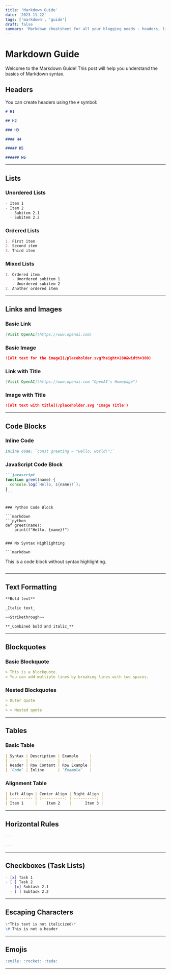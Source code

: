 ```yaml
---
title: 'Markdown Guide'
date: '2023-11-22'
tags: ['markdown', 'guide']
draft: false
summary: 'Markdown cheatsheet for all your blogging needs - headers, lists, images, tables and more! An illustrated guide based on GitHub Flavored Markdown.'
---
```


# Markdown Guide

Welcome to the Markdown Guide! This post will help you understand the basics of Markdown syntax.

## Headers

You can create headers using the `#` symbol:

```markdown
# H1

## H2

### H3

#### H4

##### H5

###### H6
```

---

## Lists

### Unordered Lists

```markdown
- Item 1
- Item 2
  - Subitem 2.1
  - Subitem 2.2
```

### Ordered Lists

```markdown
1. First item
2. Second item
3. Third item
```

### Mixed Lists

```markdown
1. Ordered item
   - Unordered subitem 1
   - Unordered subitem 2
2. Another ordered item
```

---

## Links and Images

### Basic Link

```markdown
[Visit OpenAI](https://www.openai.com)
```

### Basic Image

```markdown
![Alt text for the image](/placeholder.svg?height=200&width=300)
```

### Link with Title

```markdown
[Visit OpenAI](https://www.openai.com "OpenAI's Homepage")
```

### Image with Title

```markdown
![Alt text with title](/placeholder.svg 'Image Title')
```

---

## Code Blocks

### Inline Code

```markdown
Inline code: `const greeting = "Hello, world!";`
```

### JavaScript Code Block

````markdown
```javascript
function greet(name) {
  console.log(`Hello, ${name}!`);
}
```
````

````

### Python Code Block

```markdown
```python
def greet(name):
    print(f"Hello, {name}!")
````

````

### No Syntax Highlighting

```markdown
````

This is a code block without syntax highlighting.

```

```

---

## Text Formatting

```markdown
**Bold text**

_Italic text_

~~Strikethrough~~

**_Combined bold and italic_**
```

---

## Blockquotes

### Basic Blockquote

```markdown
> This is a blockquote.  
> You can add multiple lines by breaking lines with two spaces.
```

### Nested Blockquotes

```markdown
> Outer quote
>
> > Nested quote
```

---

## Tables

### Basic Table

```markdown
| Syntax | Description | Example     |
| ------ | ----------- | ----------- |
| Header | Row Content | Row Example |
| `Code` | Inline      | `Example`   |
```

### Alignment Table

```markdown
| Left Align | Center Align | Right Align |
| ---------- | :----------: | ----------: |
| Item 1     |    Item 2    |      Item 3 |
```

---

## Horizontal Rules

```markdown
---
```

```markdown
---
```

---

## Checkboxes (Task Lists)

```markdown
- [x] Task 1
- [ ] Task 2
  - [x] Subtask 2.1
  - [ ] Subtask 2.2
```

---

## Escaping Characters

```markdown
\*This text is not italicized\*  
\# This is not a header
```

---

## Emojis

```markdown
:smile: :rocket: :tada:
```

---
